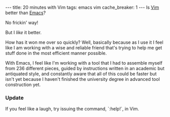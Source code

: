 ---
title: 20 minutes with Vim
tags: emacs vim
cache_breaker: 1
---
Is [[Vim]] better than [[Emacs]]?

No frickin' way!

But I ''like'' it better.

How has it won me over so quickly? Well, basically because as I use it I feel like I am working with a wise and reliable friend that's trying to help me get stuff done in the most efficient manner possible.

With Emacs, I feel like I'm working with a tool that I had to assemble myself from 236 different pieces, guided by instructions written in an academic but antiquated style, and constantly aware that all of this could be faster but isn't yet because I haven't finished the university degree in advanced tool construction yet.

=== Update ===

If you feel like a laugh, try issuing the command, `:help!`, in Vim.
